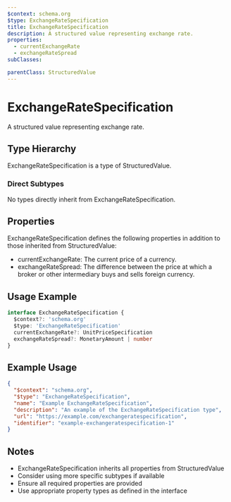 ```yaml
---
$context: schema.org
$type: ExchangeRateSpecification
title: ExchangeRateSpecification
description: A structured value representing exchange rate.
properties:
  - currentExchangeRate
  - exchangeRateSpread
subClasses:

parentClass: StructuredValue
---
```


# ExchangeRateSpecification

A structured value representing exchange rate.

## Type Hierarchy

ExchangeRateSpecification is a type of StructuredValue.

### Direct Subtypes

No types directly inherit from ExchangeRateSpecification.

## Properties

ExchangeRateSpecification defines the following properties in addition to those inherited from StructuredValue:

- currentExchangeRate: The current price of a currency.
- exchangeRateSpread: The difference between the price at which a broker or other intermediary buys and sells foreign currency.

## Usage Example

```typescript
interface ExchangeRateSpecification {
  $context?: 'schema.org'
  $type: 'ExchangeRateSpecification'
  currentExchangeRate?: UnitPriceSpecification
  exchangeRateSpread?: MonetaryAmount | number
}
```

## Example Usage

```json
{
  "$context": "schema.org",
  "$type": "ExchangeRateSpecification",
  "name": "Example ExchangeRateSpecification",
  "description": "An example of the ExchangeRateSpecification type",
  "url": "https://example.com/exchangeratespecification",
  "identifier": "example-exchangeratespecification-1"
}
```

## Notes

- ExchangeRateSpecification inherits all properties from StructuredValue
- Consider using more specific subtypes if available
- Ensure all required properties are provided
- Use appropriate property types as defined in the interface

